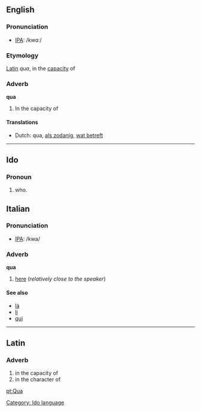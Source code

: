 ==English==
===Pronunciation===
*[[w:IPA|IPA]]: /kwɑː/

===Etymology===
[[Latin]] ''qua'', in the [[capacity]] of

===Adverb===
'''qua'''

#In the capacity of

====Translations====
*Dutch: qua, [[als zodanig]], [[wat betreft]]

----
==Ido==
===Pronoun===
# who.
[[Category: Ido language]]

==Italian==
===Pronunciation===
*[[w:IPA|IPA]]: /kwa/

===Adverb===
'''qua'''

#[[here]] (''relatively close to the speaker'') <!--can't remember whether this is true, or whether this applies to "qui" instead-->

====See also====
*[[là#Italian|là]]
*[[li#Italian|li]]
*[[qui#Italian|qui]]

----
==Latin==
===Adverb===
#in the capacity of
#in the character of

[[pt:Qua]]